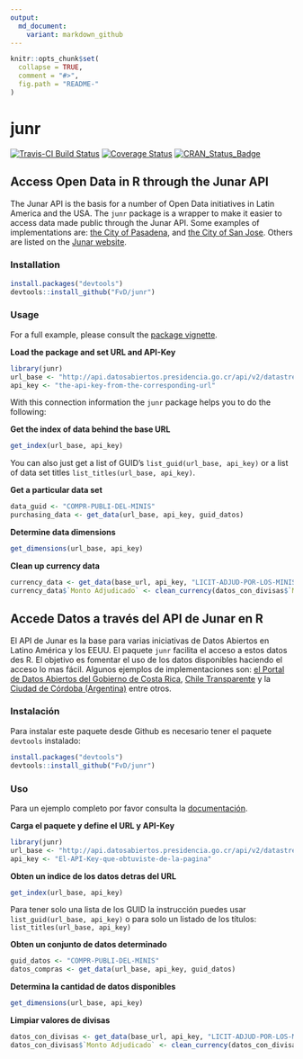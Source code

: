 ```yaml
---
output:
  md_document:
    variant: markdown_github
---
```


<!-- README.md is generated from README.Rmd. Please edit that file -->

```r
knitr::opts_chunk$set(
  collapse = TRUE,
  comment = "#>",
  fig.path = "README-"
)
```
# junr

[![Travis-CI Build Status](https://travis-ci.org/FvD/junr.svg?branch=master)](https://travis-ci.org/FvD/junr) 
[![Coverage Status](https://img.shields.io/codecov/c/github/FvD/junr/master.svg)](https://codecov.io/github/FvD/junr?branch=master)
[![CRAN_Status_Badge](http://www.r-pkg.org/badges/version/junr)](http://cran.r-project.org/package=junr)

## Access Open Data in R through the Junar API
The Junar API is the basis for a number of Open Data initiatives in Latin
America and the USA.  The `junr` package is a wrapper to make it easier to
access data made public through the Junar API. Some examples of implementations
are: [the City of Pasadena](http://data.cityofpasadena.net/home/), and [the
City of San Jose](http://data.sanjoseca.gov/home/). Others are listed on the
[Junar website](http://junar.com/?lang=en).

### Installation

```r
install.packages("devtools")
devtools::install_github("FvD/junr")
```

### Usage
For a full example, please consult the [package
vignette](http://rpubs.com/FvD/access-junar-api). 

**Load the package and set URL and API-Key**

```r
library(junr)
url_base <- "http://api.datosabiertos.presidencia.go.cr/api/v2/datastreams/"
api_key <- "the-api-key-from-the-corresponding-url" 
```
With this connection information the `junr` package helps you to do the following:

**Get the index of data behind the base URL**

```r
get_index(url_base, api_key)
```

You can also just get a list of GUID's `list_guid(url_base, api_key)` or a list
of data set titles `list_titles(url_base, api_key)`.

**Get a particular data set**

```r
data_guid <- "COMPR-PUBLI-DEL-MINIS"
purchasing_data <- get_data(url_base, api_key, guid_datos)
```
**Determine data dimensions**

```r
get_dimensions(url_base, api_key)
```

**Clean up currency data**

```r
currency_data <- get_data(base_url, api_key, "LICIT-ADJUD-POR-LOS-MINIS")
currency_data$`Monto Adjudicado` <- clean_currency(datos_con_divisas$`Monto Adjudicado`)  
```

## Accede Datos a través del API de Junar en R
El API de Junar es la base para varias iniciativas de Datos Abiertos en Latino
América y los EEUU.  El paquete `junr` facilita el acceso a estos datos des R.
El objetivo es fomentar el uso de los datos disponibles haciendo el acceso lo
mas fácil. Algunos ejemplos de implementaciones son: [el Portal de Datos
Abiertos del Gobierno de Costa
Rica](http://datosabiertos.presidencia.go.cr/home), [Chile
Transparente](http://infodatos.opendata.junar.com/home/?lang=es) y la [Ciudad
de Córdoba (Argentina)](http://cdcordoba.opendata.junar.com/home/?lang=en)
entre otros.

### Instalación
Para instalar este paquete desde Github es necesario tener el paquete
`devtools` instalado:

```r
install.packages("devtools")
devtools::install_github("FvD/junr")
```

### Uso 
Para un ejemplo completo por favor consulta la [documentación](http://rpubs.com/FvD/acceder-junar-api).

**Carga el paquete y define el URL y API-Key**

```r
library(junr)
url_base <- "http://api.datosabiertos.presidencia.go.cr/api/v2/datastreams/"
api_key <- "El-API-Key-que-obtuviste-de-la-pagina"
```

**Obten un indice de los datos detras del URL**

```r
get_index(url_base, api_key)
```

Para tener solo una lista de los GUID la instrucción puedes usar `list_guid(url_base, api_key)` o para solo un listado de los títulos: `list_titles(url_base, api_key)`

**Obten un conjunto de datos determinado**

```r
guid_datos <- "COMPR-PUBLI-DEL-MINIS"
datos_compras <- get_data(url_base, api_key, guid_datos)
```

**Determina la cantidad de datos disponibles**

```r
get_dimensions(url_base, api_key)
``` 

**Limpiar valores de divisas**

```r
datos_con_divisas <- get_data(base_url, api_key, "LICIT-ADJUD-POR-LOS-MINIS")
datos_con_divisas$`Monto Adjudicado` <- clean_currency(datos_con_divisas$`Monto Adjudicado`)  
```
   
